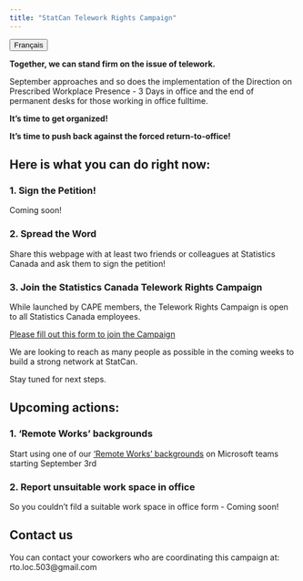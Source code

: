 ```yaml
---
title: "StatCan Telework Rights Campaign"
---
```


<link rel="stylesheet" href=https://cdnjs.cloudflare.com/ajax/libs/font-awesome/4.7.0/css/font-awesome.min.css><button onclick="window.location = location.href.replace('en','fr');" class="btn"><i class="fa fa-language"></i> Français</button>

**Together, we can stand firm on the issue of telework.**

September approaches and so does the implementation of the Direction on Prescribed Workplace Presence - 3 Days in office and the end of permanent desks for those working in office fulltime. 

**It’s time to get organized!**

**It's time to push back against the forced return-to-office!**

## Here is what you can do right now:

### 1. Sign the Petition!

Coming soon!

### 2. Spread the Word

Share this webpage with at least two friends or colleagues at Statistics Canada and ask them to sign the petition!

### 3. Join the Statistics Canada Telework Rights Campaign

While launched by CAPE members, the Telework Rights Campaign is open to all Statistics Canada employees.

[Please fill out this form to join the Campaign](https://docs.google.com/forms/d/e/1FAIpQLScDAxDiH4Hb1j4zuykaBMIzBHtGuhvjCXEn0jVbRPrMXxaDGQ/viewform?usp=sf_link)

We are looking to reach as many people as possible in the coming weeks to build a strong network at StatCan.

Stay tuned for next steps.

## Upcoming actions:

### 1. 'Remote Works' backgrounds

Start using one of our ['Remote Works' backgrounds](bkgrd_en.qmd) on Microsoft teams starting September 3rd

### 2.  Report unsuitable work space in office

So you couldn't fild a suitable work space in office form - Coming soon!

## Contact us

You can contact your coworkers who are coordinating this campaign at: rto.loc.503@gmail.com

